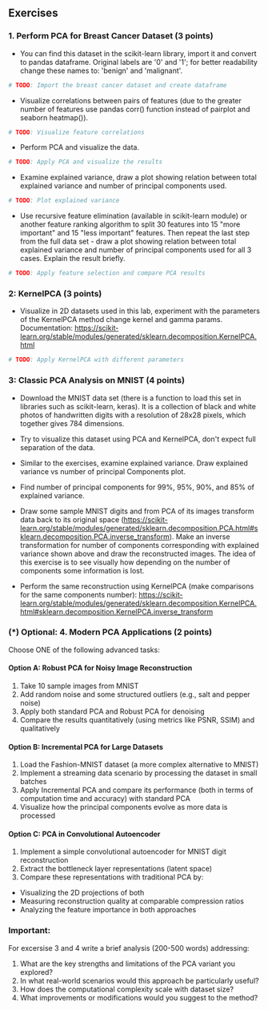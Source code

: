 ## Exercises

### 1. Perform PCA for Breast Cancer Dataset (3 points)

* You can find this dataset in the scikit-learn library, import it and convert to pandas dataframe. Original labels are '0' and '1'; for better readability change these names to: 'benign' and 'malignant'.

```python
# TODO: Import the breast cancer dataset and create dataframe
```

* Visualize correlations between pairs of features (due to the greater number of features use pandas corr() function instead of pairplot and seaborn heatmap()).

```python
# TODO: Visualize feature correlations
```

* Perform PCA and visualize the data.

```python
# TODO: Apply PCA and visualize the results
```

* Examine explained variance, draw a plot showing relation between total explained variance and number of principal components used.

```python
# TODO: Plot explained variance
```

* Use recursive feature elimination (available in scikit-learn module) or another feature ranking algorithm to split 30 features into 15 "more important" and 15 "less important" features. Then repeat the last step from the full data set - draw a plot showing relation between total explained variance and number of principal components used for all 3 cases. Explain the result briefly.

```python
# TODO: Apply feature selection and compare PCA results
```

### 2: KernelPCA (3 points)

* Visualize in 2D datasets used in this lab, experiment with the parameters of the KernelPCA method change kernel and gamma params. Documentation: https://scikit-learn.org/stable/modules/generated/sklearn.decomposition.KernelPCA.html

```python
# TODO: Apply KernelPCA with different parameters
```

### 3: Classic PCA Analysis on MNIST (4 points)

* Download the MNIST data set (there is a function to load this set in libraries such as scikit-learn, keras). It is a collection of black and white photos of handwritten digits with a resolution of 28x28 pixels, which together gives 784 dimensions.

* Try to visualize this dataset using PCA and KernelPCA, don't expect full separation of the data.

* Similar to the exercises, examine explained variance. Draw explained variance vs number of principal Components plot.

* Find number of principal components for 99%, 95%, 90%, and 85% of explained variance.

* Draw some sample MNIST digits and from PCA of its images transform data back to its original space (https://scikit-learn.org/stable/modules/generated/sklearn.decomposition.PCA.html#sklearn.decomposition.PCA.inverse_transform). Make an inverse transformation for number of components corresponding with explained variance shown above and draw the reconstructed images. The idea of this exercise is to see visually how depending on the number of components some information is lost.

* Perform the same reconstruction using KernelPCA (make comparisons for the same components number): https://scikit-learn.org/stable/modules/generated/sklearn.decomposition.KernelPCA.html#sklearn.decomposition.KernelPCA.inverse_transform


### (*) Optional: 4. Modern PCA Applications (2 points)

Choose ONE of the following advanced tasks:

#### Option A: Robust PCA for Noisy Image Reconstruction

1. Take 10 sample images from MNIST
2. Add random noise and some structured outliers (e.g., salt and pepper noise)
3. Apply both standard PCA and Robust PCA for denoising
4. Compare the results quantitatively (using metrics like PSNR, SSIM) and qualitatively

#### Option B: Incremental PCA for Large Datasets

1. Load the Fashion-MNIST dataset (a more complex alternative to MNIST)
2. Implement a streaming data scenario by processing the dataset in small batches
3. Apply Incremental PCA and compare its performance (both in terms of computation time and accuracy) with standard PCA
4. Visualize how the principal components evolve as more data is processed

#### Option C: PCA in Convolutional Autoencoder

1. Implement a simple convolutional autoencoder for MNIST digit reconstruction
2. Extract the bottleneck layer representations (latent space)
3. Compare these representations with traditional PCA by:
- Visualizing the 2D projections of both
- Measuring reconstruction quality at comparable compression ratios
- Analyzing the feature importance in both approaches



### Important:

For excersise 3 and 4 write a brief analysis (200-500 words) addressing:

1. What are the key strengths and limitations of the PCA variant you explored?
2. In what real-world scenarios would this approach be particularly useful?
3. How does the computational complexity scale with dataset size?
4. What improvements or modifications would you suggest to the method?